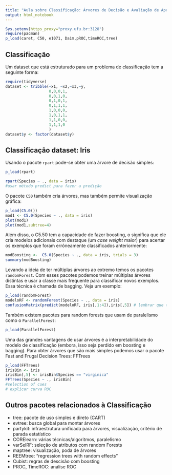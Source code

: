 ```yaml
---
title: "Aula sobre Classificação: Árvores de Decisão e Avaliação de Aprendizado"
output: html_notebook
---
```

```r
Sys.setenv(https_proxy="proxy.ufu.br:3128")
require(pacman)
p_load(caret, C50, e1071, Daim,pROC,timeROC,tree)
```


## Classificação

Um dataset que está estruturado para um problema de classificação tem a seguinte forma:
```r
require(tidyverse)
dataset <- tribble(~x1, ~x2,~x3,~y,
                   0,0,0,1,
                   0,0,1,0,
                   0,1,0,1,
                   0,1,1,1,
                   1,0,0,0,
                   1,0,1,1,
                   1,1,0,0,
                   1,1,1,0
                   )
dataset$y <- factor(dataset$y)
```
 

## Classificação dataset: Iris 
 
Usando o pacote `rpart` pode-se obter uma árvore de decisão simples:
 
```r
p_load(rpart)

rpart(Species ~ ., data = iris)
#usar método predict para fazer a predição
```

O pacote `C50` também cria árvores, mas também permite visualização gráfica:

```r
p_load(C5.0())
mod1 <- C5.0(Species ~ ., data = iris)
plot(mod1)
plot(mod1,subtree=4)
```

Além disso, o C5.50 tem a capacidade de fazer boosting, o significa que ele cria modelos adicionais com destaque (um *case weight* maior) para acertar os exemplos que foram errôneamente classificados anteriormente:
```r
modBoosting <-  C5.0(Species ~ ., data = iris, trials = 3)
summary(modBoosting)
```

Levando a ideia de ter múltiplas árvores ao extremo temos os pacotes `randomForest`. Com esses pacotes podemos treinar múltiplas árvores distintas e usar a classe mais frequente para classificar novos exemplos. Essa técnica é chamada de bagging. Veja um exemplo:
 
```r
p_load(randomForest)
modeloRF <- randomForest(Species ~ ., data = iris)
confusionMatrix(predict(modeloRF, iris[,1:4]),iris[,5]) # lembrar que tem overfitting 
```


Também existem pacotes para random forests que usam de paralelismo como o `ParallelForest`:
```r
p_load(ParallelForest)
```

Uma das grandes vantagens de usar árvores é a interpretabilidade do modelo de classificação (embora, isso seja perdido em boosting e bagging).
Para obter árvores que são mais simples podemos usar o pacote Fast and Frugal Decision Trees: FFTrees

```r
p_load(FFTrees)
irisBin <- iris
irisBin[,5] <- irisBin$Species == "virginica"
FFTrees(Species ~ ., irisBin)
#selection of cues
# explicar curva ROC

```

 
## Outros pacotes relacionados à Classificação

* tree: pacote de uso simples e direto (CART)
* evtree: busca global para montar árvores
* partykit: infraestrutura unificada para árvores, visualização, critério de parada estatístico
* CORElearn: várias técnicas/algoritmos, paralelismo
* varSelRF: seleção de atributos com random Forests
* maptree: visualização, poda de árvores
* REEMtree: “regression trees with random effects”
* Cubist: regras de descisão com boosting
* PROC, TimeROC: análise ROC

